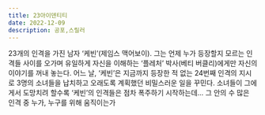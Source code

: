 ```yaml
---
title: 23아이덴티티
date: 2022-12-09
description: 공포,스릴러
---
```


23개의 인격을 가진 남자 ‘케빈’(제임스 맥어보이). 그는 언제 누가 등장할지 모르는 인격들 사이를 오가며 유일하게 자신을 이해하는 ‘플레처’ 박사(베티 버클리)에게만 자신의 이야기를 꺼내 놓는다. 어느 날, ‘케빈’은 지금까지 등장한 적 없는 24번째 인격의 지시로 3명의 소녀들을 납치하고 오래도록 계획했던 비밀스러운 일을 꾸민다. 소녀들이 그에게서 도망치려 할수록 ‘케빈’의 인격들은 점차 폭주하기 시작하는데… 그 안의 수 많은 인격 중 누가, 누구를 위해 움직이는가

